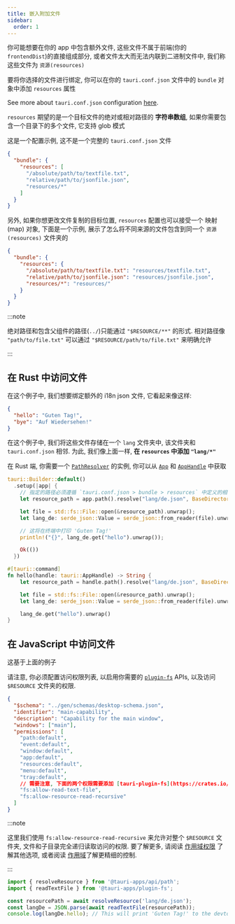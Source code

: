 ```yaml
---
title: 嵌入附加文件
sidebar:
  order: 1
---
```


你可能想要在你的 app 中包含额外文件, 这些文件不属于前端(你的 `frontendDist`)的直接组成部分, 或者文件太大而无法内联到二进制文件中, 我们称这些文件为 `资源(resources)`

要将你选择的文件进行绑定, 你可以在你的 `tauri.conf.json` 文件中的 `bundle` 对象中添加 `resources` 属性

See more about `tauri.conf.json` configuration [here][tauri.bundle].

`resources` 期望的是一个目标文件的绝对或相对路径的 **字符串数组**, 如果你需要包含一个目录下的多个文件, 它支持 glob 模式

这是一个配置示例, 这不是一个完整的 `tauri.conf.json` 文件

```json title=tauri.conf.json
{
  "bundle": {
    "resources": [
      "/absolute/path/to/textfile.txt",
      "relative/path/to/jsonfile.json",
      "resources/*"
    ]
  }
}
```

另外, 如果你想更改文件复制的目标位置, `resources` 配置也可以接受一个 映射(map) 对象,
下面是一个示例, 展示了怎么将不同来源的文件包含到同一个 `资源(resources)` 文件夹的

```json title=tauri.conf.json
{
  "bundle": {
    "resources": {
      "/absolute/path/to/textfile.txt": "resources/textfile.txt",
      "relative/path/to/jsonfile.json": "resources/jsonfile.json",
      "resources/*": "resources/"
    }
  }
}
```

:::note

绝对路径和包含父组件的路径(`../`)只能通过 `"$RESOURCE/**"` 的形式.
相对路径像 `"path/to/file.txt"` 可以通过 `"$RESOURCE/path/to/file.txt"` 来明确允许

:::

## 在 Rust 中访问文件

在这个例子中, 我们想要绑定额外的 i18n json 文件, 它看起来像这样:

```json title=de.json
{
  "hello": "Guten Tag!",
  "bye": "Auf Wiedersehen!"
}
```

在这个例子中, 我们将这些文件存储在一个 `lang` 文件夹中, 该文件夹和 `tauri.conf.json` 相邻.
为此, 我们像上面一样, **在 `resources` 中添加 `"lang/*"`**

在 Rust 端, 你需要一个 [`PathResolver`] 的实例, 你可以从 [`App`] 和 [`AppHandle`] 中获取

```rust
tauri::Builder::default()
  .setup(|app| {
    // 指定的路径必须遵循 `tauri.conf.json > bundle > resources` 中定义的相同语法
    let resource_path = app.path().resolve("lang/de.json", BaseDirectory::Resource)?;

    let file = std::fs::File::open(&resource_path).unwrap();
    let lang_de: serde_json::Value = serde_json::from_reader(file).unwrap();

    // 这将在终端中打印 'Guten Tag!'
    println!("{}", lang_de.get("hello").unwrap());

    Ok(())
  })
```

```rust
#[tauri::command]
fn hello(handle: tauri::AppHandle) -> String {
    let resource_path = handle.path().resolve("lang/de.json", BaseDirectory::Resource)?;

    let file = std::fs::File::open(&resource_path).unwrap();
    let lang_de: serde_json::Value = serde_json::from_reader(file).unwrap();

    lang_de.get("hello").unwrap()
}
```

## 在 JavaScript 中访问文件

这基于上面的例子

请注意, 你必须配置访问权限列表, 以启用你需要的 [`plugin-fs`] APIs, 以及访问 `$RESOURCE` 文件夹的权限.

```json title=src-tauri/capabilities/main.json ins={14-16}
{
  "$schema": "../gen/schemas/desktop-schema.json",
  "identifier": "main-capability",
  "description": "Capability for the main window",
  "windows": ["main"],
  "permissions": [
    "path:default",
    "event:default",
    "window:default",
    "app:default",
    "resources:default",
    "menu:default",
    "tray:default",
    // 需要注意, 下面的两个权限需要添加 [tauri-plugin-fs](https://crates.io/crates/tauri-plugin-fs) crate 才可以使用
    "fs:allow-read-text-file",
    "fs:allow-resource-read-recursive"
  ]
}
```

:::note

这里我们使用 `fs:allow-resource-read-recursive` 来允许对整个 `$RESOURCE` 文件夹, 文件和子目录完全递归读取访问的权限.
要了解更多, 请阅读 [作用域权限][Scope Permissions] 了解其他选项, 或者阅读 [作用域][Scopes]了解更精细的控制.

:::

```javascript
import { resolveResource } from '@tauri-apps/api/path';
import { readTextFile } from '@tauri-apps/plugin-fs';

const resourcePath = await resolveResource('lang/de.json');
const langDe = JSON.parse(await readTextFile(resourcePath));
console.log(langDe.hello); // This will print 'Guten Tag!' to the devtools console
```

[tauri.bundle]: ../../reference/config/#bundleconfig
[`pathresolver`]: https://docs.rs/tauri/latest/tauri/struct.PathResolver.html
[`app`]: https://docs.rs/tauri/latest/tauri/struct.App.html
[`apphandle`]: https://docs.rs/tauri/latest/tauri/struct.AppHandle.html
[`plugin-fs`]: ../../reference/javascript/fs/
[Scope Permissions]: ../../plugin/file-system#scope-permissions
[scopes]: ../../plugin/file-system#scopes
